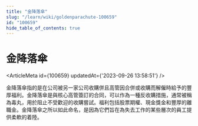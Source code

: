 ```yaml
---
title: "金降落傘"
slug: "/learn/wiki/goldenparachute-100659"
id: "100659"
hide_table_of_contents: true
---
```



# 金降落傘

<ArticleMeta id={100659} updatedAt={'2023-09-26 13:58:51'} />
<div className='border-solid border-b border-t-0 my-4 border-[var(--ifm-color-gray-300)]' />

金降落傘指的是在公司被另一家公司收購併且高管因合併或收購而解僱時給予的豐厚福利。金降落傘是與核心高管簽訂的合同，可以作為一種反收購措施，通常被稱為毒丸，用於阻止不受歡迎的收購嘗試。福利包括股票期權、現金獎金和豐厚的離職金。金降落傘之所以如此命名，是因為它們旨在為失去工作的某些層次的員工提供柔軟的着陸。
